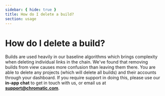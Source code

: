 ```yaml
---
sidebar: { hide: true }
title: How do I delete a build?
section: usage
---
```


# How do I delete a build?

Builds are used heavily in our baseline algorithms which brings complexity when deleting individual links in the chain. We've found that removing builds from view causes more confusion than leaving them there. You are able to delete any projects (which will delete all builds) and their accounts through your dashboard. If you require support in doing this, please use our **in-app chat** to get in touch with us, or email us at **support@chromatic.com**.
